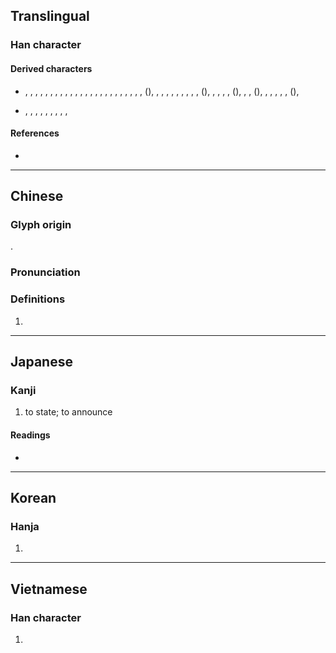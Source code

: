 {{also|專}}
{{character info}}
==Translingual==

===Han character===
{{Han char|rn=41|rad=寸|as=07|sn=10|four=53342|canj=IBDI|ids=⿱甫寸}}

====Derived characters====
* {{l|mul|傅}}, {{l|mul|博}}, {{l|mul|㗘}}, {{l|mul|㙛}}, {{l|mul|𪩉}}, {{l|mul|𭘰}}, {{l|mul|愽}}, {{l|mul|搏}}, {{l|mul|溥}}, {{l|mul|猼}}, {{l|mul|𮥕}}, {{l|mul|𣄎}}, {{l|mul|㬍}}, {{l|mul|榑}}, {{l|mul|煿}}, {{l|mul|牔}}, {{l|mul|𤚽}}, {{l|mul|𤧵}}, {{l|mul|禣}}, {{l|mul|膊}}, {{l|mul|磗}}, {{l|mul|𥠵}}, {{l|mul|䙏}}, {{l|mul|糐}}, {{l|mul|縛}}({{l|mul|缚}}), {{l|mul|𦉊}}, {{l|mul|䍸}}, {{l|mul|䎔}}, {{l|mul|𦔍}}, {{l|mul|𦦐}}, {{l|mul|䗚}}, {{l|mul|𠪻}}, {{l|mul|𧱹}}, {{l|mul|𧳵}}, {{l|mul|賻}}({{l|mul|赙}}), {{l|mul|𬧅}}, {{l|mul|𨍭}}, {{l|mul|𭕶}}, {{l|mul|𭺼}}, {{l|mul|鎛}}({{l|mul|镈}}), {{l|mul|𩌏}}, {{l|mul|䪙}}, {{l|mul|餺}}({{l|mul|馎}}), {{l|mul|𫘒}}, {{l|mul|髆}}, {{l|mul|𩹲}}, {{l|mul|𪍡}}, {{l|mul|䶈}}, {{l|mul|𪙍}}({{l|mul|𬺏}}), {{l|mul|𩫯}}
* {{l|mul|𫼁}}, {{l|mul|𭤅}}, {{l|mul|𢾭}}, {{l|mul|𦑵}}, {{l|mul|蒪}}, {{l|mul|䰊}}, {{l|mul|𠣵}}, {{l|mul|𪠑}}, {{l|mul|𤸵}}, {{l|mul|圑}}

====References====
* {{Han ref|kx=0294.120|dkj=07433|dj=0582.070|hdz=10506.070|uh=5C03|ud=23555|bh=D169|bd=53609}}

----

==Chinese==
{{zh-forms|ss=⿺专丶}}

===Glyph origin===
{{Han etym}}
{{Han compound|甫|寸|c1=p|c2=s|ls=psc}}.

===Pronunciation===
{{zh-pron
|m=fū
|c=fu1
|mn=hu
|mc=y
|oc=y
|ma=
|cat=v
}}

===Definitions===
{{zh-hanzi}}

# {{zh-alt-form|*敷|to [[scatter]]; to [[diffuse]]}}

----

==Japanese==

===Kanji===
{{ja-kanji|grade=|rs=寸07}}

# to state; to announce

====Readings====
* {{ja-readings|on=[[ふ]] (fu), [[ほ]] (ho)|kun=[[しく]] (shiku), [[あまねし]] (amaneshi), [[もと]] (moto), [[はらう]] (harau)}}

----

==Korean==

===Hanja===
{{ko-hanja|hangeul=포|eumhun=|rv=po|mr=p'o|y=pho}}

# {{rfdef|ko|sort=寸07}}

----

==Vietnamese==

===Han character===
{{vi-readings
|rs=寸07
|reading=phu-Nguyễn (1974)
}}

# {{rfdef|vi|sort=寸07}}